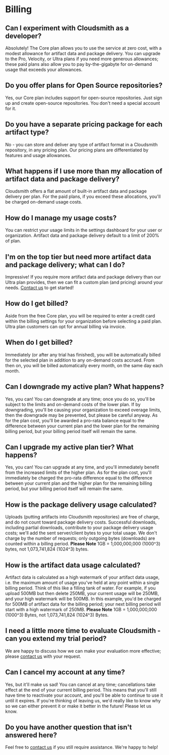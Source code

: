 # Billing

## Can I experiment with Cloudsmith as a developer?

Absolutely! The Core plan allows you to use the service at zero cost, with a modest allowance for artifact data and package delivery. You can upgrade to the Pro, Velocity, or Ultra plans if you need more generous allowances; these paid plans also allow you to pay by-the-gigabyte for on-demand usage that exceeds your allowances.

## Do you offer plans for Open Source repositories?

Yes, our Core plan includes support for open-source repositories. Just sign up and create open-source repositories. You don't need a special account for it. 

## Do you have a separate pricing package for each artifact type?

No - you can store and deliver any type of artifact format in a Cloudsmith repository, in any pricing plan.  Our pricing plans are differentiated by features and usage allowances.

## What happens if I use more than my allocation of artifact data and package delivery?

Cloudsmith offers a flat amount of built-in artifact data and package delivery per plan. For the paid plans, if you exceed these allocations, you'll be charged on-demand usage costs.

## How do I manage my usage costs?

You can restrict your usage limits in the settings dashboard for your user or organization. Artifact data and package delivery default to a limit of 200% of plan.

## I'm on the top tier but need more artifact data and package delivery; what can I do?

Impressive! If you require more artifact data and package delivery than our Ultra plan provides, then we can fit a custom plan (and pricing) around your needs. [Contact us](https://cloudsmith.com/company/contact-us) to get started!

## How do I get billed?

Aside from the free Core plan, you will be required to enter a credit card within the billing settings for your organization before selecting a paid plan.  Ultra plan customers can opt for annual billing via invoice.

## When do I get billed?

Immediately (or after any trial has finished), you will be automatically billed for the selected plan in addition to any on-demand costs accrued. From then on, you will be billed automatically every month, on the same day each month.

## Can I downgrade my active plan? What happens?

Yes, you can! You can downgrade at any time; once you do so, you'll be subject to the limits and on-demand costs of the lower plan. If by downgrading, you'll be causing your organization to exceed overage limits, then the downgrade may be prevented, but please be careful anyway. As for the plan cost, you'll be awarded a pro-rata balance equal to the difference between your current plan and the lower plan for the remaining billing period, but your billing period itself will remain the same.

## Can I upgrade my active plan tier? What happens?

Yes, you can! You can upgrade at any time, and you'll immediately benefit from the increased limits of the higher plan. As for the plan cost, you'll immediately be charged the pro-rata difference equal to the difference between your current plan and the higher plan for the remaining billing period, but your billing period itself will remain the same.

## How is the package delivery usage calculated?

Uploads (putting artifacts into Cloudsmith repositories) are free of charge, and do not count toward package delivery costs. Successful downloads, including partial downloads, contribute to your package delivery usage costs; we'll add the sent server/client bytes to your total usage. We don't charge by the number of requests; only outgoing bytes (downloads) are counted within a billing period. **Please Note** 1GB = 1,000,000,000 (1000^3) bytes, not 1,073,741,824 (1024^3) bytes. 

## How is the artifact data usage calculated?

Artifact data is calculated as a high watermark of your artifact data usage, i.e. the maximum amount of usage you've held at any  point within a single billing period. Think of this like a filling tank of water. For example, if you upload 500MB but then delete 250MB, your current usage will be 250MB, and your high watermark will  be 500MB. In this example, you'd be charged for 500MB of artifact data for the billing period; your next billing period will start with a high watermark of 250MB. **Please Note** 1GB = 1,000,000,000 (1000^3) Bytes, not 1,073,741,824 (1024^3) Bytes.

## I need a little more time to evaluate Cloudsmith - can you extend my trial period?

We are happy to discuss how we can make your evaluation more effective; please [contact us](https://cloudsmith.com/company/contact-us) with your request.  

## Can I cancel my account at any time?

Yes, but it'll make us sad! You can cancel at any time; cancellations take effect at the end of your current billing period. This means that you'll still have time to reactivate your account, and you'll be able to continue to use it until it expires. If you're thinking of leaving us, we'd really like to know why so we can either prevent it or make it better in the future! Please let us know.

## Do you have another question that isn't answered here?

Feel free to [contact us](https://cloudsmith.com/company/contact-us)  if you still require assistance. We're happy to help!

